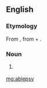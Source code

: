 ==English==

===Etymology===
From {{etyl|grc|en}} {{term|ἀβλεψία||blindness|lang=grc}}, from {{term|ἀ-||not|lang=grc}} + {{term|βλέπω||I see|lang=grc}}.

===Noun===
{{en-noun|-}}

# {{context|medical|rare|lang=en}} {{alternate form of |ablepsia|lang=en}}

[[mg:ablepsy]]